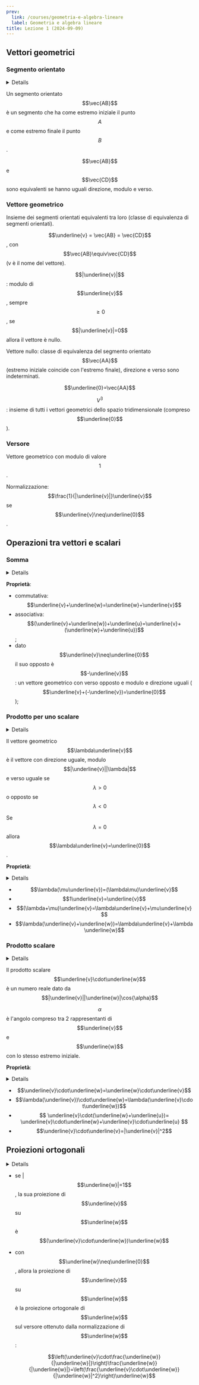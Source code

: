 ```yaml
---
prev:
  link: /courses/geometria-e-algebra-lineare
  label: Geometria e algebra lineare
title: Lezione 1 (2024-09-09)
---
```



## Vettori geometrici

### Segmento orientato

<Details summary="Dati">

- $$A$$ e $$B$$ in uno spazio tridimensionale.

</Details>

Un segmento orientato $$\vec{AB}$$ è un segmento che ha come estremo iniziale il
punto $$A$$ e come estremo finale il punto $$B$$.

$$\vec{AB}$$ e $$\vec{CD}$$ sono equivalenti se hanno uguali direzione, modulo e
verso.

### Vettore geometrico

Insieme dei segmenti orientati equivalenti tra loro (classe di equivalenza di
segmenti orientati).

$$\underline{v} = \vec{AB} = \vec{CD}$$, con $$\vec{AB}\equiv\vec{CD}$$ (v è il
nome del vettore).

$$|\underline{v}|$$: modulo di $$\underline{v}$$, sempre $$\ge{0}$$, se
$$|\underline{v}|=0$$ allora il vettore è nullo.

Vettore nullo: classe di equivalenza del segmento orientato $$\vec{AA}$$
(estremo iniziale coincide con l'estremo finale), direzione e verso sono
indeterminati.

$$\underline{0}=\vec{AA}$$

$$V^3$$: insieme di tutti i vettori geometrici dello spazio tridimensionale
(compreso $$\underline{0}$$).

### Versore

Vettore geometrico con modulo di valore $$1$$.

Normalizzazione: $$\frac{1}{|\underline{v}|}\underline{v}$$ se
$$\underline{v}\neq\underline{0}$$.

## Operazioni tra vettori e scalari

### Somma

<Details summary="Dati">

- $$\underline{v}$$ e $$\underline{w}$$, con rappresentanti
  $$\underline{v}=\vec{AB}$$, $$\underline{w}=\vec{BC}$$;
- $$\underline{v}+\underline{w}$$ come la classe di equivalenza $$\vec{AC}$$;

</Details>

**Proprietà**:

- commutativa: $$\underline{v}+\underline{w}=\underline{w}+\underline{v}$$
- associativa:
  $$(\underline{v}+\underline{w})+\underline{u}=\underline{v}+(\underline{w}+\underline{u})$$;
- dato $$\underline{v}\neq\underline{0}$$ il suo opposto è $$-\underline{v}$$:
  un vettore geometrico con verso opposto e modulo e direzione uguali
  ($$\underline{v}+(-\underline{v})=\underline{0}$$);

### Prodotto per uno scalare

<Details summary="Dati">

- $$\underline{v}\neq\underline{0}$$;
- $$\lambda\neq0$$ (un numero reale (scalare));

</Details>

Il vettore geometrico $$\lambda\underline{v}$$ è il vettore con direzione
uguale, modulo $$|\underline{v}||\lambda|$$ e verso uguale se $$\lambda>0$$ o
opposto se $$\lambda<0$$

Se $$\lambda=0$$ allora $$\lambda\underline{v}=\underline{0}$$.

**Proprietà**:

<Details summary="Dati">

- $$\forall\underline{v}$$, $$\underline{w}$$;
- $$\forall\lambda$$, $$\mu$$;

</Details>

- $$\lambda(\mu\underline{v})=(\lambda\mu)\underline{v}$$
- $$1\underline{v}=\underline{v}$$
- $$(\lambda+\mu)\underline{v}=\lambda\underline{v}+\mu\underline{v}$$
- $$\lambda(\underline{v}+\underline{w})=\lambda\underline{v}+\lambda\underline{w}$$

### Prodotto scalare

<Details summary="Dati">

- $$\underline{v}$$, $$\underline{w}$$.

</Details>

Il prodotto scalare $$\underline{v}\cdot\underline{w}$$ è un numero reale dato
da $$|\underline{v}||\underline{w}|\cos{\alpha}$$

$$\alpha$$ è l'angolo compreso tra 2 rappresentanti di $$\underline{v}$$ e
$$\underline{w}$$ con lo stesso estremo iniziale.

**Proprietà**:

<Details summary="Dati">

- $$\forall\underline{v}$$, $$\underline{w}$$, $$\underline{u}$$;
- $$\forall\lambda\in{R}$$;

</Details>

- $$\underline{v}\cdot\underline{w}=\underline{w}\cdot\underline{v}$$
- $$\lambda(\underline{v})\cdot\underline{w}=\lambda(\underline{v}\cdot\underline{w})$$
- $$
  \underline{v}\cdot(\underline{w}+\underline{u})=
  \underline{v}\cdot\underline{w}+\underline{v}\cdot\underline{u}
  $$
- $$\underline{v}\cdot\underline{v}=|\underline{v}|^2$$

## Proiezioni ortogonali

<Details summary="Dati">

- $$\underline{v}$$, $$\underline{w}$$.

</Details>

- se |$$\underline{w}|=1$$, la sua proiezione di $$\underline{v}$$ su
  $$\underline{w}$$ è $$(\underline{v}\cdot\underline{w})\underline{w}$$
- con $$\underline{w}\neq\underline{0}$$, allora la proiezione di
  $$\underline{v}$$ su $$\underline{w}$$ è la proiezione ortogonale di
  $$\underline{w}$$ sul versore ottenuto dalla normalizzazione di
  $$\underline{w}$$:

  $$\left(\underline{v}\cdot\frac{\underline{w}}{|\underline{w}|}\right)\frac{\underline{w}}{|\underline{w}|}=\left(\frac{\underline{v}\cdot\underline{w}}{|\underline{w}|^2}\right)\underline{w}$$
